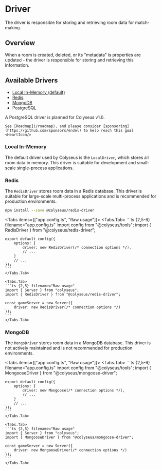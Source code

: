 
# Driver

The driver is responsible for storing and retrieving room data for match-making.

## Overview

When a room is created, deleted, or its "metadata" is properties are updated - the driver is responsible for storing and retrieving this information.

## Available Drivers

- [Local In-Memory (default)](#local-in-memory)
- [Redis](#redis)
- [MongoDB](#mongodb)
- PostgreSQL

<Callout type="info">
    A PostgreSQL driver is planned for Colyseus v1.0.

    See [Roadmap](/roadmap), and please consider [sponsoring](https://github.com/sponsors/endel) to help reach this goal <HeartIcon/>
</Callout>

### Local In-Memory

The default driver used by Colyseus is the `LocalDriver`, which stores all room data in memory. This driver is suitable for development and small-scale single-process applications.

### Redis

The `RedisDriver` stores room data in a Redis database. This driver is suitable for large-scale multi-process applications and is recommended for production environments.

```sh npm2yarn
npm install --save @colyseus/redis-driver
```

<Tabs items={["app.config.ts", "Raw usage"]}>
    <Tabs.Tab>
    ```ts {2,5-6} filename="app.config.ts"
    import config from "@colyseus/tools";
    import { RedisDriver } from "@colyseus/redis-driver";

    export default config({
        options: {
            driver: new RedisDriver(/* connection options */),
            // ...
        }
        // ...
    });
    ```
    </Tabs.Tab>

    <Tabs.Tab>
    ```ts {2,5} filename="Raw usage"
    import { Server } from "colyseus";
    import { RedisDriver } from "@colyseus/redis-driver";

    const gameServer = new Server({
        driver: new RedisDriver(/* connection options */)
    });
    ```
    </Tabs.Tab>
</Tabs>

### MongoDB

The `MongoDriver` stores room data in a MongoDB database. This driver is not actively maintained and is not recommended for production environments.

<Tabs items={["app.config.ts", "Raw usage"]}>
    <Tabs.Tab>
    ```ts {2,5-6} filename="app.config.ts"
    import config from "@colyseus/tools";
    import { MongooseDriver } from "@colyseus/mongoose-driver";

    export default config({
        options: {
            driver: new Mongoose(/* connection options */),
            // ...
        }
        // ...
    });
    ```
    </Tabs.Tab>

    <Tabs.Tab>
    ```ts {2,5} filename="Raw usage"
    import { Server } from "colyseus";
    import { MongooseDriver } from "@colyseus/mongoose-driver";

    const gameServer = new Server({
        driver: new MongooseDriver(/* connection options */)
    });
    ```
    </Tabs.Tab>
</Tabs>